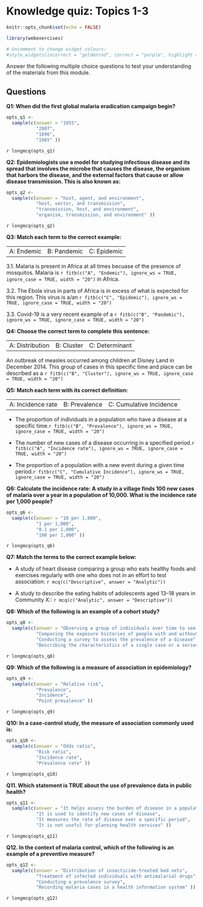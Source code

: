# Knowledge quiz: Topics 1-3 {.unnumbered}

```r
knitr::opts_chunk$set(echo = FALSE)

library(webexercises)
```

```r
# Uncomment to change widget colours:
#style_widgets(incorrect = "goldenrod", correct = "purple", highlight = "firebrick")
```


Answer the following multiple choice questions to test your understanding of the materials from this module. 

## Questions

**Q1: When did the first global malaria eradication campaign begin?**

```r
opts_q1 <- 
  sample(c(answer = "1955", 
           "2007",   
           "1896",   
           "1965" ))

```

`r longmcq(opts_q1)`

**Q2: Epidemiologists use a model for studying infectious disease and its spread that involves the microbe that causes the disease, the organism that harbors the disease, and the external factors that cause or allow disease transmission. This is also known as:**

```r
opts_q2 <- 
  sample(c(answer = "host, agent, and environment", 
           "host, vector, and transmission",   
           "transmission, host, and environment",   
           "organism, transmission, and environment" ))

```

`r longmcq(opts_q2)`

**Q3: Match each term to the correct example:**

|            |             |             |
|------------|-------------|-------------|
| A: Endemic | B: Pandemic | C: Epidemic |

3.1. Malaria is present in Africa at all times becuase of the presence of mosquitos. Malaria is `r fitb(c("A", "Endemic"), ignore_ws = TRUE, ignore_case = TRUE, width = "20")` in Africa.

3.2. The Ebola virus in parts of Africa is in excess of what is expected for this region. This virus is a/an `r fitb(c("C", "Epidemic"), ignore_ws = TRUE, ignore_case = TRUE, width = "20")`

3.3. Covid-19 is a very recent example of a `r fitb(c("B", "Pandemic"), ignore_ws = TRUE, ignore_case = TRUE, width = "20")`

**Q4: Choose the correct term to complete this sentence:**

|                 |            |                |
|-----------------|------------|----------------|
| A: Distribution | B: Cluster | C: Determinant |

An outbreak of measles occurred among children at Disney Land in December 2014. This group of cases in this specific time and place can be described as a `r fitb(c("B", "Cluster"), ignore_ws = TRUE, ignore_case = TRUE, width = "20")`

**Q5: Match each term with its correct definition:**

|                   |               |                         |
|-------------------|---------------|-------------------------|
| A: Incidence rate | B: Prevalence | C: Cumulative Incidence |

-   The proportion of individuals in a population who have a disease at a specific time.`r fitb(c("B", "Prevalence"), ignore_ws = TRUE, ignore_case = TRUE, width = "20")`

-   The number of new cases of a disease occurring in a specified period.`r fitb(c("A", "Incidence rate"), ignore_ws = TRUE, ignore_case = TRUE, width = "20")`

-   The proportion of a population with a new event during a given time period.`r fitb(c("C", "Cumulative Incidence"), ignore_ws = TRUE, ignore_case = TRUE, width = "20")`

**Q6: Calculate the incidence rate: A study in a village finds 100 new cases of malaria over a year in a population of 10,000. What is the incidence rate per 1,000 people?**

```r
opts_q6 <- 
  sample(c(answer = "10 per 1,000", 
           "1 per 1,000",   
           "0.1 per 1,000",   
           "100 per 1,000" ))

```

`r longmcq(opts_q6)`

**Q7: Match the terms to the correct example below:**

-   A study of heart disease comparing a group who eats healthy foods and exercises regularly with one who does not in an effort to test association: `r mcq(c("Descriptive", answer = "Analytic"))`

-   A study to describe the eating habits of adolescents aged 13--18 years in Community X:: `r mcq(c("Analytic", answer = "Descriptive"))`

**Q8: Which of the following is an example of a cohort study?**

```r
opts_q8 <- 
  sample(c(answer = "Observing a group of individuals over time to see who develops a disease", 
           "Comparing the exposure histories of people with and without a disease",   
           "Conducting a survey to assess the prevalence of a disease",   
           "Describing the characteristics of a single case or a series of cases" ))

```

`r longmcq(opts_q8)`

**Q9: Which of the following is a measure of association in epidemiology?**

```r
opts_q9 <- 
  sample(c(answer = "Relative risk", 
           "Prevalence",   
           "Incidence",   
           "Point prevalence" ))

```

`r longmcq(opts_q9)`

**Q10: In a case-control study, the measure of association commonly used is:**

```r
opts_q10 <- 
  sample(c(answer = "Odds ratio", 
           "Risk ratio",   
           "Incidence rate",   
           "Prevalence rate" ))

```

`r longmcq(opts_q10)`

**Q11. Which statement is TRUE about the use of prevalence data in public health?**

```r
opts_q11 <- 
  sample(c(answer = "It helps assess the burden of disease in a population", 
           "It is used to identify new cases of disease",   
           "It measures the rate of disease over a specific period",   
           "It is not useful for planning health services" ))

```

`r longmcq(opts_q11)`

**Q12. In the context of malaria control, which of the following is an example of a preventive measure?**

```r
opts_q12 <- 
  sample(c(answer = "Distribution of insecticide-treated bed nets", 
           "Treatment of infected individuals with antimalarial drugs",   
           "Conducting a prevalence survey",   
           "Recording malaria cases in a health information system" ))

```

`r longmcq(opts_q12)`
